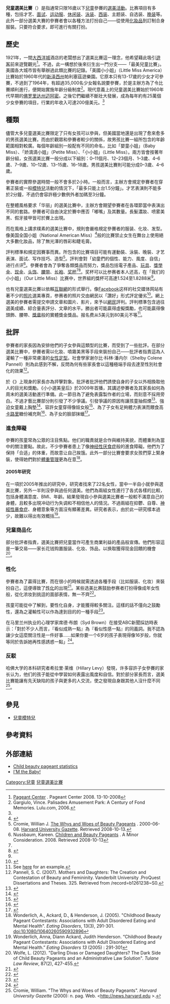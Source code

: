 {{Rough translation|time=2022-04-15T07:43:12+00:00}}
'''兒童選美比賽'''（{{lang-en|Child beauty pageant}}）是指通常只限16歲以下[[兒童|兒童]]參賽的[[選美活動|選美活動]]。比赛項目有多種，包括才艺、[[面试|面试]]、[[运动服|运动服]]、[[休闲装|休闲装]]、[[泳装|泳装]]、[[西装|西装]]、主题装、自选装、[[晚装|晚装]]等。此外一部分選美大賽的參賽者會以各種方法打扮自己——從使用[[化妝品|化妝品]]到訂制合身服裝。只要符合要求，即可進行有關打扮。

==歷史==
1921年，一間[[大西洋城|大西洋城]]酒店的老闆想出了選美比賽這一理念，他希望藉此吸引[[遊客|遊客]]前來遊覽觀光<ref name=ba>[http://www.pageantcenter.com/ Pageant Center] {{Wayback|url=http://www.pageantcenter.com/ |date=20090105161335 }}. Pageant Center 2008. 13-10-2008</ref>。不過，此一構想於後來衍生出一門分支——「最美兒童比賽」。美國各大城市皆有舉辦過此類比賽的記錄。「美國小小姐」（Little Miss America）比賽始於1960年代的[[新泽西州|新泽西州]]帕利塞茲遊樂園。它原本只有13-17歲的少女才可參賽，不過到了1964年，有超過35,000名少女報名說要參賽，於是主辦方為了令比賽順利進行，便開始實施年齡分級制度<ref name=need>Gargiulo, Vince. Palisades Amusement Park: A Century of Fond Memories. Lulu.com, 2006.</ref>。現代意義上的兒童選美比賽始於1960年代早期的[[佛罗里达州|佛罗里达州]][[迈阿密|迈阿密]]。之後它們繼續不斷壯大發展，成為每年約有25萬個少女參賽的項目，行業的年收入可達200億美元。<ref name="ba" />

== 種類 ==
儘管大多兒童選美比賽限定了只有女孩可以參與，但美國當地還是出現了愈來愈多的男孩選美比賽。而由於觀眾和參賽者較少的關係，故男孩比賽一組所包含的年齡範圍相對較廣。每個年齡組別一般配有不同的命名，比如「嬰童小姐」（Baby Miss）、「娇滴滴小姐」（Petite Miss）、「小小姐」（Little Miss）。兩方皆會按著年齡分組，女孩選美比賽一般分成以下組別：0–11個月、12–23個月、1–3歲、4–6歲、7–9歲、10–12歲、13–15歲、16–18歲。男孩選美比賽則可能分成0–3歲、4–6歲。

參賽者的實際參選時間一般不會多於2小時。一般而言，主辦方會規定參賽者在穿著正裝或一般[[模特兒|模特兒]]活動的情況下，「最多只能上台1.5分鐘」。才艺表演則不能多於2分鐘，不過仍會容許極少數例外者加碼至3分鐘。

在整體風格要求「华丽」的選美比賽中，主辦方會期望參賽者在各環節當中表演出不同的套路。參賽者可自由決定於賽中應否「嘟嘴」及其數量。長髮濃妝、喷雾美黑、假牙接甲皆可於賽上出現。

而在風格上講求樸素的選美比賽中，規則會嚴格規定參賽者的服装、化妆、发型。像美国全国小姐（National American Miss）<ref>{{cite web|url=http://www.namiss.com/|title=National American Miss Pageant - Official Site|first=National American Miss - Steve|last=Mayes|date=|website=www.NAMiss.com|access-date=2017-08-15|archive-date=2019-05-10|archive-url=https://web.archive.org/web/20190510231506/https://www.namiss.com/|dead-url=no}}</ref>般的比賽禁止女生在舞台上使用絕大多數化妝品，除了無光澤的唇彩和睫毛膏。 

評判標準和規定因賽事而異。所包含的比賽項目可能有運動裝、泳裝、晚裝、才艺表演、面试、写作技巧、造型<ref name=like>Cromie, Willian J. [http://news.harvard.edu/gazette/story/2000/06/the-whys-and-woes-of-child-beauty-pageants/ The Whys and Woes of Beauty Pageants] {{Wayback|url=http://news.harvard.edu/gazette/story/2000/06/the-whys-and-woes-of-child-beauty-pageants/ |date=20180908014701 }}. 2000-06-08. [[哈佛校报|Harvard University Gazette]]. Retrieved 2008-10-13.</ref>。評判會對「幼童們的個性、能力、風度、自信」进行点评<ref name=don>Nussbaum, Kareen. [http://www.minorcon.org/pageants.html Children and Beauty Pageants] {{Wayback|url=http://www.minorcon.org/pageants.html |date=20160404111743 }}. A Minor Consideration. 2008. Retrieved 2008-10-13</ref>。參賽者會為了爭奪各類獎品而努力，獎品包括電子產品、[[玩具|玩具]]、[[獎學金|獎學金]]、[[现金|现金]]、[[头饰|头饰]]、[[腰带|腰带]]、[[长袍|长袍]]、[[奖杯|奖杯]]<ref name=don /><ref name=yur>{{Cite web |url=http://www.ourlittlemiss.com/History.html |title=Our Little Miss. 2008. Retrieved 2008-10-13. |accessdate=2020-08-30 |archive-date=2008-12-11 |archive-url=https://web.archive.org/web/20081211174318/http://www.ourlittlemiss.com/History.html |dead-url=no }}</ref>。奖杯可以比参赛者本人还高，在「我们的小小姐」（Our Little Miss）比赛中，世界組的獎杯可高達1.524至1.8288米<ref name=yur />。

也有兒童選美比賽以依賴[[互聯網|互聯網]]的形式舉行。像[[Facebook|Facebook]]这样的社交媒体网站有著不少的[[照片|照片]]選美專頁，参赛者的照片交由網民以「讚好」形式評定優劣<ref>{{cite web|url=http://www.mailinpageants.com/|title=Mailinpageants.com Mail-in Pageants, Specialty Pageants, Online Pageants, Pageant Links|author=|date=|website=www.MailInPageants.com|access-date=2017-08-15|archive-date=2019-03-17|archive-url=https://web.archive.org/web/20190317084641/http://www.mailinpageants.com/|dead-url=no}}</ref>。網上選美的參賽者需提交申請文章和圖片、影片，來予以[[網民|網民]]評判。評判標準包含過往選美成績、綜合量表評分、文章的水平。勝出者可能贏得虛擬獎勵，也可能贏得像頭飾、腰帶、[[獎章|獎章]]般的實體獎金獎品。报名费从5美元到80美元不等<ref>See [https://web.archive.org/web/20130325163200/http://www.graceandcharmpageant.com/current-pageants.html here] for an example.</ref>。

==批評==
參賽者的家長因為安排他們的子女參與這類型的比賽，而受到了一些批評。在部分選美比賽中，參賽者需以化妝、噴霧美黑等手段來裝扮自己——批評者指責這為人灌輸了一種非常膚淺的[[女性定型|女性定型]]。社會學家谢尔比·科林·潘内尔（Shelby Colene Pannell）則為此感到不解，反問為何有些家長會以這種極端手段去達至性別社會化的效果<ref>Pannell, S. C. (2007). Mothers and Daughters: The Creation and Contestation of Beauty and
Femininity. Vanderbilt University .ProQuest Dissertations and Theses. 325. Retrieved from {{cite web
 |url=http://libra.nazlib.org
 |title=Archived copy
 |accessdate=2013-12-31
 |deadurl=yes
 |archiveurl=https://web.archive.org/web/20121229085525/http://libra.nazlib.org/
 |archivedate=2012-12-29
 }} /record=b1261238~S0.</ref>。

於《{{link-en|小小選美皇后|Toddlers & Tiaras}}》上現身的家長亦為抨擊對象。批評者批評他們誘使自身的子女以外相換取他人的目光和獎勵。《小小選美皇后》於2009年首播，其講述參賽者及其家長如何為周末的選美活動進行準備。此一節目為了避免表露製作者的立場，而刻意不採用旁白。不過才藝比賽部分則引發了不少爭議。引發爭議的原因有讓孩童抽假煙<ref>{{cite web|url=http://www.nydailynews.com/entertainment/tv-movies/toddlers-tiaras-shocker-4-year-old-destiny-smokes-cigarette-onstage-article-1.1148847|title='Toddlers & Tiaras' girl smokes cigarette on stage|website=Nydailynews.com|access-date=2017-05-01|archive-date=2017-08-15|archive-url=https://web.archive.org/web/20170815080607/http://www.nydailynews.com/entertainment/tv-movies/toddlers-tiaras-shocker-4-year-old-destiny-smokes-cigarette-onstage-article-1.1148847|dead-url=no}}</ref>、強迫女童戴上胸墊<ref>{{cite news|title=Should a Toddlers & Tiaras mom lose custody of her child?|url=https://theweek.com/articles/472959/should-toddlers--tiaras-mom-lose-custody-child|accessdate=2018-01-27|work=The Week|date=2012-08-21|archive-date=2020-11-12|archive-url=https://web.archive.org/web/20201112023535/https://theweek.com/articles/472959/should-toddlers--tiaras-mom-lose-custody-child|dead-url=no}}</ref>、容許女童穿得像妓女般<ref>{{cite web|url=http://www.nydailynews.com/entertainment/tv-movies/toddlers-tiaras-star-dresses-prostitute-pageant-draws-criticism-parent-tv-council-article-1.954100|title='Toddlers and Tiaras' star dresses as prostitute|website=Nydailynews.com|access-date=2017-05-01|archive-date=2017-08-15|archive-url=https://web.archive.org/web/20170815063839/http://www.nydailynews.com/entertainment/tv-movies/toddlers-tiaras-star-dresses-prostitute-pageant-draws-criticism-parent-tv-council-article-1.954100|dead-url=no}}</ref>、為了子女有足夠體力表演而餵食高[[卡路里|卡路里]]糖份補充劑<ref>{{cite web|url=http://www.dailymail.co.uk/femail/article-2083119/Toddlers-Tiaras-mothers-DOPING-daughters-drinks-spiked-pageant-crack.html|title=Are Toddlers and Tiaras mothers DOPING their daughters? Girls' drinks spiked with 'pageant crack and go-go juice' in most shocking scenes yet|website=Dailymail.co.uk|access-date=2017-05-01|archive-date=2017-01-02|archive-url=https://web.archive.org/web/20170102110114/http://www.dailymail.co.uk/femail/article-2083119/Toddlers-Tiaras-mothers-DOPING-daughters-drinks-spiked-pageant-crack.html|dead-url=no}}</ref>、為子女的臉部抹蠟<ref>{{cite news|last1=von Pfetten|first1=Verena|title=Mom Forces Scared 5-Year-Old To Get Eyebrows Waxed|url=http://www.styleite.com/media/toddlers-tiaras-eyebrow-wax/|accessdate=2018-01-27|work=Styleite|date=2011-01-14|archiveurl=https://web.archive.org/web/20120922144353/http://www.styleite.com/media/toddlers-tiaras-eyebrow-wax/|archivedate=2012-09-22|dead-url=no}}</ref>。

===進食障礙===
參賽的孩童常為公眾的注目焦點。他们的職責就是合作與維持美貌，而體重則為當中的關注要點。故此，不少參賽者患上了像[[神经性厌食症|神经性厌食症]]般的進食障礙。他們为了保持「合适」的体重，而故意让自己挨饿。此外一部分比賽會要求女孩們穿上緊身裝，使得她們對於[[體重管理|體重管理]]更為在意<ref>Wonderlich, A., Ackard, D., & Henderson, J. (2005). "Childhood Beauty Pageant Contestants: Associations with Adult Disordered Eating and Mental Health". ''Eating Disorders'', 13(3), 291-301. doi:10.1080/10640260590932896</ref>。

==== 2005年研究 ====
在一項於2005年推出的研究中，研究者找來了22名女性，當中一半自小就參與選美比賽，另外一半則沒參與過任何選美。他們為兩組女性進行了各式各樣的比較，包括身體滿意度、BMI、年齡。結果發現自小參與選美比賽者一般較不滿意自己的身體，且較多出現冲动行为失调和不相信他人的情況。不過兩組在抑鬱、自尊、[[神經性暴食症|神經性暴食症]]、身體意象等方面沒有顯著差異。研究者表示，由於此一研究樣本過少，故難以得出有效概括<ref name=friend>Wonderlich, Anna, Diann Ackard, Judith Henderson. “Childhood Beauty Pageant Contestants: Associations with Adult Disordered Eating and Mental Health.” ''Eating Disorders 13'' (2005) : 291-301</ref>。

===兒童商品化===
部分批評者指責，選美比賽把兒童當作可產生商業利益的產品般宣傳。他們形容這是一筆交易——家长花钱购置服装、化妆、饰品，以换取獲得现金回饋的機會<ref>Wolfe, L. (2012). "Darling Divas or Damaged Daughters? The Dark Side of Child Beauty Pageants and an Administrative Law Solution". ''Tulane Law Review'', 87(2), 427-455.</ref>。

===性化===
{{main|兒童選美比賽與性化}}
參賽者為了贏得比賽，而在很小的時候就需透過各種手段（比如服装、化妆）來裝扮自己，這便導致了[[性化|性化]]的出現<ref>{{cite journal|last=Bartlett|first=Myke|title=Sex Sells: Child Sexualization and the Media|journal=Screen Education|year=2008|accessdate=}}</ref>。某些选美比赛鼓励参赛者打扮得像成年女性般，從化浓妆到挑逗的面部表情，無一不齊<ref>{{cite web|title=Sexualization of Girls|url=http://www.apa.org/pi/women/programs/girls/report.aspx|publisher=American Psychological Association|access-date=2012-07-11|archive-date=2011-09-01|archive-url=https://web.archive.org/web/20110901235730/http://www.apa.org/pi/women/programs/girls/report.aspx|dead-url=no}}</ref>。

孩童可能從中了解到，要性化自身，才能獲得較多關注。這樣的話不僅向之鼓勵性，還為之灌輸性可以作為達到目的的一種手段<ref name=Vernon>{{cite web|last=Vernon|first=Wiehe|title=Nothing Pretty in Child Pageants|url=http://www.kentucky.com/2011/08/14/1844981/nothing-pretty-in-child-pageants.html|publisher=kentucky.com|accessdate=2012-04-18|archive-date=2014-05-30|archive-url=https://web.archive.org/web/20140530111705/http://www.kentucky.com/2011/08/14/1844981/nothing-pretty-in-child-pageants.html|dead-url=no}}</ref>。

在马里兰州执业的心理学家席德·布朗（Syd Brown）在接受ABC新聞採訪時表示：「對於不少人而言，『看似成熟一點』為『看似性感一點』的同義詞。我不認為讓少女這麼關注性是一件好事……如果你要一个6岁的孩子表現得像16岁般，你就等同於告訴她再性感誘惑一點」<ref name="auto">{{cite web|url=https://abcnews.go.com/GMA/story?id=126315&page=1|title=Beauty Pageants Draw Children and Criticism|date=2006-01-06|publisher=[[ABC新聞|ABC News]]|access-date=2017-05-01|archive-date=2020-11-27|archive-url=https://web.archive.org/web/20201127015649/https://abcnews.go.com/GMA/story?id=126315&page=1|dead-url=no}}</ref>。

===反駁===
哈佛大学的本科研究者希拉里·莱维（Hillary Levy）發現，许多容許子女參賽的家长认为，他们的孩子能從中學習如何表露出風度和自信。對於部分家長而言，選美比賽能讓有先天缺陷的孩子與更多的人交流，使之發現自身跟其他人沒什麼不同<ref>Cromie, William. "The Whys and Woes of Beauty Pageants". ''Harvard University Gazette'' (2000): n. pag. Web. <http://news.harvard.edu {{Wayback|url=http://news.harvard.edu/ |date=20201214075055 }}>.</ref>。

==參見==
* [[兒童模特兒|兒童模特兒]]

==參考資料==
{{Reflist|30em}}

==外部連結==
* [http://occupytheory.org/child-beauty-pageant-statistics Child beauty pageant statistics] {{Wayback|url=http://occupytheory.org/child-beauty-pageant-statistics |date=20190806085427 }}
* [http://www.imthebaby.com/baby-photo-contest/ I'M the Baby!] {{Wayback|url=http://www.imthebaby.com/baby-photo-contest/ |date=20171002043252 }}

[[Category:兒童|Category:兒童]]
[[Category:兒童選美比賽|]]